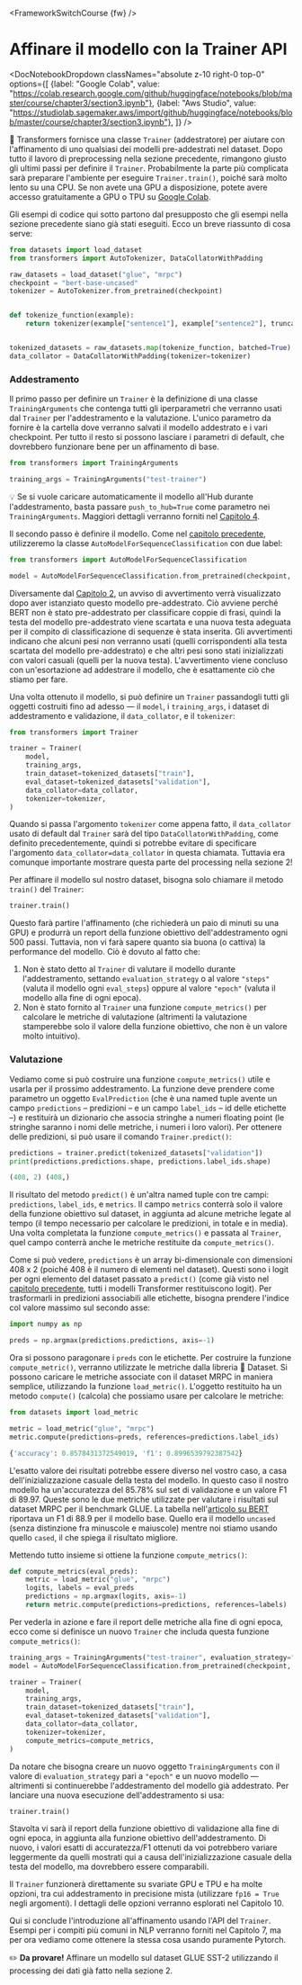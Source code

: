 <FrameworkSwitchCourse {fw} />

# Affinare il modello con la Trainer API

<DocNotebookDropdown
  classNames="absolute z-10 right-0 top-0"
  options={[
    {label: "Google Colab", value: "https://colab.research.google.com/github/huggingface/notebooks/blob/master/course/chapter3/section3.ipynb"},
    {label: "Aws Studio", value: "https://studiolab.sagemaker.aws/import/github/huggingface/notebooks/blob/master/course/chapter3/section3.ipynb"},
]} />

<Youtube id="nvBXf7s7vTI"/>

🤗 Transformers fornisce una classe `Trainer` (addestratore) per aiutare con l'affinamento di uno qualsiasi dei modelli pre-addestrati nel dataset. Dopo tutto il lavoro di preprocessing nella sezione precedente, rimangono giusto gli ultimi passi per definire il `Trainer`. Probabilmente la parte più complicata sarà preparare l'ambiente per eseguire `Trainer.train()`, poiché sarà molto lento su una CPU. Se non avete una GPU a disposizione, potete avere accesso gratuitamente a GPU o TPU su [Google Colab](https://colab.research.google.com/).

Gli esempi di codice qui sotto partono dal presupposto che gli esempi nella sezione precedente siano già stati eseguiti. Ecco un breve riassunto di cosa serve:

```py
from datasets import load_dataset
from transformers import AutoTokenizer, DataCollatorWithPadding

raw_datasets = load_dataset("glue", "mrpc")
checkpoint = "bert-base-uncased"
tokenizer = AutoTokenizer.from_pretrained(checkpoint)


def tokenize_function(example):
    return tokenizer(example["sentence1"], example["sentence2"], truncation=True)


tokenized_datasets = raw_datasets.map(tokenize_function, batched=True)
data_collator = DataCollatorWithPadding(tokenizer=tokenizer)
```

### Addestramento

Il primo passo per definire un `Trainer` è la definizione di una classe `TrainingArguments` che contenga tutti gli iperparametri che verranno usati dal `Trainer` per l'addestramento e la valutazione. L'unico parametro da fornire è la cartella dove verranno salvati il modello addestrato e i vari checkpoint. Per tutto il resto si possono lasciare i parametri di default, che dovrebbero funzionare bene per un affinamento di base.

```py
from transformers import TrainingArguments

training_args = TrainingArguments("test-trainer")
```

<Tip>

💡 Se si vuole caricare automaticamente il modello all'Hub durante l'addestramento, basta passare `push_to_hub=True` come parametro nei `TrainingArguments`. Maggiori dettagli verranno forniti nel [Capitolo 4](/course/chapter4/3).

</Tip>

Il secondo passo è definire il modello. Come nel [capitolo precedente](/course/chapter2), utilizzeremo la classe `AutoModelForSequenceClassification` con due label:

```py
from transformers import AutoModelForSequenceClassification

model = AutoModelForSequenceClassification.from_pretrained(checkpoint, num_labels=2)
```

Diversamente dal [Capitolo 2](/course/chapter2), un avviso di avvertimento verrà visualizzato dopo aver istanziato questo modello pre-addestrato. Ciò avviene perché BERT non è stato pre-addestrato per classificare coppie di frasi, quindi la testa del modello pre-addestrato viene scartata e una nuova testa adeguata per il compito di classificazione di sequenze è stata inserita. Gli avvertimenti indicano che alcuni pesi non verranno usati (quelli corrispondenti alla testa scartata del modello pre-addestrato) e che altri pesi sono stati inizializzati con valori casuali (quelli per la nuova testa). L'avvertimento viene concluso con un'esortazione ad addestrare il modello, che è esattamente ciò che stiamo per fare.  

Una volta ottenuto il modello, si può definire un `Trainer` passandogli tutti gli oggetti costruiti fino ad adesso — il `model`, i `training_args`, i dataset di addestramento e validazione, il `data_collator`, e il `tokenizer`:

```py
from transformers import Trainer

trainer = Trainer(
    model,
    training_args,
    train_dataset=tokenized_datasets["train"],
    eval_dataset=tokenized_datasets["validation"],
    data_collator=data_collator,
    tokenizer=tokenizer,
)
```

Quando si passa l'argomento `tokenizer` come appena fatto, il `data_collator` usato di default dal `Trainer` sarà del tipo `DataCollatorWithPadding`, come definito precedentemente, quindi si potrebbe evitare di specificare l'argomento `data_collator=data_collator` in questa chiamata. Tuttavia era comunque importante mostrare questa parte del processing nella sezione 2!

Per affinare il modello sul nostro dataset, bisogna solo chiamare il metodo `train()` del `Trainer`:

```py
trainer.train()
```

Questo farà partire l'affinamento (che richiederà un paio di minuti su una GPU) e produrrà un report della funzione obiettivo dell'addestramento ogni 500 passi. Tuttavia, non vi farà sapere quanto sia buona (o cattiva) la performance del modello. Ciò è dovuto al fatto che:

1. Non è stato detto al `Trainer` di valutare il modello durante l'addestramento, settando `evaluation_strategy` o al valore `"steps"` (valuta il modello ogni `eval_steps`) oppure al valore `"epoch"` (valuta il modello alla fine di ogni epoca).
2. Non è stato fornito al `Trainer` una funzione `compute_metrics()` per calcolare le metriche di valutazione (altrimenti la valutazione stamperebbe solo il valore della funzione obiettivo, che non è un valore molto intuitivo).


### Valutazione

Vediamo come si può costruire una funzione `compute_metrics()` utile e usarla per il prossimo addestramento. La funzione deve prendere come parametro un oggetto `EvalPrediction` (che è una named tuple avente un campo `predictions` – predizioni – e un campo `label_ids` – id delle etichette –) e restituirà un dizionario che associa stringhe a numeri floating point (le stringhe saranno i nomi delle metriche, i numeri i loro valori). Per ottenere delle predizioni, si può usare il comando `Trainer.predict()`:

```py
predictions = trainer.predict(tokenized_datasets["validation"])
print(predictions.predictions.shape, predictions.label_ids.shape)
```

```python out
(408, 2) (408,)
```

Il risultato del metodo `predict()` è un'altra named tuple con tre campi: `predictions`, `label_ids`, e `metrics`. Il campo `metrics` conterrà solo il valore della funzione obiettivo sul dataset, in aggiunta ad alcune metriche legate al tempo (il tempo necessario per calcolare le predizioni, in totale e in media). Una volta completata la funzione `compute_metrics()` e passata al `Trainer`, quel campo conterrà anche le metriche restituite da `compute_metrics()`.

Come si può vedere, `predictions` è un array bi-dimensionale con dimensioni 408 x 2 (poiché 408 è il numero di elementi nel dataset). Questi sono i logit per ogni elemento del dataset passato a `predict()` (come già visto nel [capitolo precedente](/course/chapter2), tutti i modelli Transformer restituiscono logit). Per trasformarli in predizioni associabili alle etichette, bisogna prendere l'indice col valore massimo sul secondo asse:

```py
import numpy as np

preds = np.argmax(predictions.predictions, axis=-1)
```

Ora si possono paragonare i `preds` con le etichette. Per costruire la funzione `compute_metric()`, verranno utilizzate le metriche dalla libreria 🤗 Dataset. Si possono caricare le metriche associate con il dataset MRPC in maniera semplice, utilizzando la funzione `load_metric()`. L'oggetto restituito ha un metodo `compute()` (calcola) che possiamo usare per calcolare le metriche:


```py
from datasets import load_metric

metric = load_metric("glue", "mrpc")
metric.compute(predictions=preds, references=predictions.label_ids)
```

```python out
{'accuracy': 0.8578431372549019, 'f1': 0.8996539792387542}
```

L'esatto valore dei risultati potrebbe essere diverso nel vostro caso, a casa dell'inizializzazione casuale della testa del modello. In questo caso il nostro modello ha un'accuratezza del 85.78% sul set di validazione e un valore F1 di 89.97. Queste sono le due metriche utilizzate per valutare i risultati sul dataset MRPC per il benchmark GLUE. La tabella nell'[articolo su BERT](https://arxiv.org/pdf/1810.04805.pdf) riportava un F1 di 88.9 per il modello base. Quello era il modello `uncased` (senza distinzione fra minuscole e maiuscole) mentre noi stiamo usando quello `cased`, il che spiega il risultato migliore. 


Mettendo tutto insieme si ottiene la funzione `compute_metrics()`:

```py
def compute_metrics(eval_preds):
    metric = load_metric("glue", "mrpc")
    logits, labels = eval_preds
    predictions = np.argmax(logits, axis=-1)
    return metric.compute(predictions=predictions, references=labels)
```

Per vederla in azione e fare il report delle metriche alla fine di ogni epoca, ecco come si definisce un nuovo `Trainer` che includa questa funzione `compute_metrics()`:

```py
training_args = TrainingArguments("test-trainer", evaluation_strategy="epoch")
model = AutoModelForSequenceClassification.from_pretrained(checkpoint, num_labels=2)

trainer = Trainer(
    model,
    training_args,
    train_dataset=tokenized_datasets["train"],
    eval_dataset=tokenized_datasets["validation"],
    data_collator=data_collator,
    tokenizer=tokenizer,
    compute_metrics=compute_metrics,
)
```

Da notare che bisogna creare un nuovo oggetto `TrainingArguments` con il valore di `evaluation_strategy` pari a `"epoch"` e un nuovo modello — altrimenti si continuerebbe l'addestramento del modello già addestrato. Per lanciare una nuova esecuzione dell'addestramento si usa:

```
trainer.train()
```

Stavolta vi sarà il report della funzione obiettivo di validazione alla fine di ogni epoca, in aggiunta alla funzione obiettivo dell'addestramento. Di nuovo, i valori esatti di accuratezza/F1 ottenuti da voi potrebbero variare leggermente da quelli mostrati qui a causa dell'inizializzazione casuale della testa del modello, ma dovrebbero essere comparabili. 

Il `Trainer` funzionerà direttamente su svariate GPU e TPU e ha molte opzioni, tra cui addestramento in precisione mista (utilizzare `fp16 = True` negli argomenti). I dettagli delle opzioni verranno esplorati nel Capitolo 10. 

Qui si conclude l'introduzione all'affinamento usando l'API del `Trainer`. Esempi per i compiti più comuni in NLP verranno forniti nel Capitolo 7, ma per ora vediamo come ottenere la stessa cosa usando puramente Pytorch.

<Tip>

✏️ **Da provare!** Affinare un modello sul dataset GLUE SST-2 utilizzando il processing dei dati già fatto nella sezione 2. 

</Tip>

